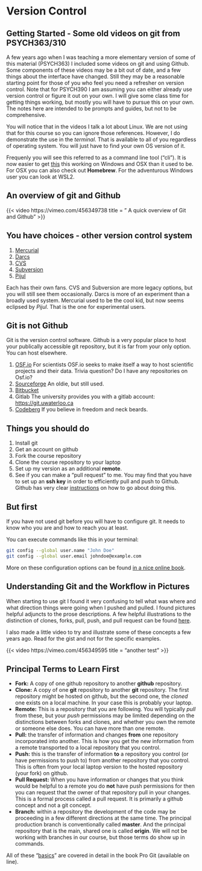 # Version Control {#sec-versionControl}


## Getting Started - Some old videos on git from PSYCH363/310

A few years ago when I was teaching a more elementary version of some of this material (PSYCH363) I included some videos on git and using Github. Some components of these videos may be a bit out of date, and a few things about the interface  have changed. Still they may be a reasonable starting point for those of you who feel you need a refresher on version control. Note that for PSYCH390 I am assuming you can either already use version control or figure it out on your own. I will give some class time for getting things working, but mostly you will have to pursue this on your own. The notes here are intended to be prompts and guides, but not to be comprehensive.

You will notice that in the videos I talk a lot about Linux. We are not using that for this course so you can ignore those references. However, I do demonstrate the use in the *terminal*. That is available to all of you regardless of operating system. You will just have to find your own OS version of it.  

Frequenly you will see this referred to as a command line tool ("cli"). It is now easier to get [this](https://cli.github.com/) this working on Windows and OSX than it used to be. For OSX you can also check out **Homebrew**. For the adventurous Windows user you can look at WSL2.

## An overview of git and Github

{{< video https://vimeo.com/456349738 title = " A quick overview of Git and Github" >}}



## You have choices - other version control system

1. [Mercurial](https://www.mercurial-scm.org/)
2. [Darcs](http://darcs.net/)
3. [CVS](https://www.nongnu.org/cvs/)
4. [Subversion](https://subversion.apache.org/)
5. [Pijul](https://pijul.org/)

Each has their own fans. CVS and Subversion are more legacy options, but you will still see them occasionally. Darcs is more of an experiment than a broadly used system. Mercurial used to be the cool kid, but now seems eclipsed by *Pijul*. That is the one for experimental users. 

## Git is not Github
Git is the version control software. Github is a very popular place to host your publically accessible git repository, but it is far from your only option. You can host elsewhere. 

1. [OSF.io](https://osf.io/)
    For scientists OSF.io seeks to make itself a way to host scientific projects and their data. Trivia question? Do I have any repositories on Osf.io?
2. [Sourceforge](https://sourceforge.net/)
    An oldie, but still used.
3. [Bitbucket](https://bitbucket.org/)
4.  Gitlab
    The university provides you with a gitlab account:  <https://git.uwaterloo.ca>
5. [Codeberg](https://codeberg.org/) If you believe in freedom and neck beards. 


## Things you should do
1. Install git
2. Get an account on github
3. Fork the course repository
4. Clone the course repository to your laptop
5. Set up my version as an additional **remote**.
6. See if you can make a "pull request" to me. 
   You may find that you have to set up an **ssh key** in order to efficiently pull and push to Github.
   Github has very clear [instructions](https://docs.github.com/en/authentication/connecting-to-github-with-ssh/generating-a-new-ssh-key-and-adding-it-to-the-ssh-agent) on how to go about doing this. 

## But first

If you have not used git before you will have to configure git. It needs to know who you are and how to reach you at least. 

You can execute commands like this in your terminal:

```zsh
git config --global user.name "John Doe"
git config --global user.email johndoe@example.com

```

More on these configuration options can be found [in a nice online book](https://git-scm.com/book/en/v2/Getting-Started-First-Time-Git-Setup).


## Understanding Git and the Workflow in Pictures

When starting to use git I found it very confusing to tell what was where and what direction things were going when I pushed and pulled. I found pictures helpful adjuncts to the prose descriptions. A few helpful illustrations to the distinction of clones, forks, pull, push, and pull request can be found [here](https://www.toolsqa.com/git/difference-between-git-clone-and-git-fork/).

I also made a little video to try and illustrate some of these concepts a few years ago. Read for the gist and not for the specific examples.


{{< video https://vimeo.com/456349595 title = "another test" >}}

## Principal Terms to Learn First

-   **Fork:** A copy of one github repository to another **github** repository.
-   **Clone:** A copy of one **git** repository to another **git** repository. 
    The first repository might be hosted on github, but the second one, the *cloned* one exists on a local machine. In your case this is probably your laptop.
-   **Remote:** This is a repository that you are following. You will typically *pull* from these, but your *push* permissions may be limited depending on the distinctions between forks and clones, and whether you own the remote or someone else does. You can have more than one remote.
-   **Pull:** the transfer of information and changes **from** one repository incorporated into another. This is how you get the new information from a remote transported to a local repository that you control.
-   **Push:** this is the transfer of information **to** a repository you control (or have permissions to push to) from another repository that you control. This is often from your local laptop version to the hosted repository (your fork) on github.
-   **Pull Request:** When you have information or changes that you think would be helpful to a remote you do **not** have push permissions for then you can request that the owner of that repository pull in your changes. This is a formal process called a pull request. It is primarily a github concept and not a git concept.
-   **Branch:** within a repository the development of the code may be proceeding in a few different directions at the same time. The principal production branch is conventionally called **master**. And the principal repository that is the main, shared one is called **origin**. We will not be working with branches in our course, but those terms do show up in commands.

All of these "[basics](https://git-scm.com/book/en/v2/Git-Basics-Getting-a-Git-Repository)" are covered in detail in the book Pro Git (available on line). 

